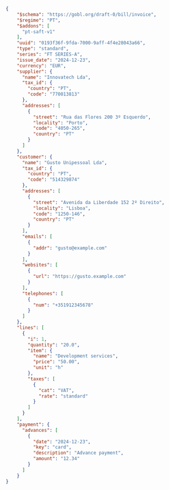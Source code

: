 ```json AT B2B Invoice
{
    "$schema": "https://gobl.org/draft-0/bill/invoice",
    "$regime": "PT",
    "$addons": [
      "pt-saft-v1"
    ],
    "uuid": "0193f36f-9fda-7000-9aff-4f4e28043a66",
    "type": "standard",
    "series": "FT SERIES-A",
    "issue_date": "2024-12-23",
    "currency": "EUR",
    "supplier": {
      "name": "Innovatech Lda",
      "tax_id": {
        "country": "PT",
        "code": "770013813"
      },
      "addresses": [
        {
          "street": "Rua das Flores 200 3º Esquerdo",
          "locality": "Porto",
          "code": "4050-265",
          "country": "PT"
        }
      ]
    },
    "customer": {
      "name": "Gusto Unipessoal Lda",
      "tax_id": {
        "country": "PT",
        "code": "514329874"
      },
      "addresses": [
        {
          "street": "Avenida da Liberdade 152 2º Direito",
          "locality": "Lisboa",
          "code": "1250-146",
          "country": "PT"
        }
      ],
      "emails": [
        {
          "addr": "gusto@example.com"
        }
      ],
      "websites": [
        {
          "url": "https://gusto.example.com"
        }
      ],
      "telephones": [
        {
          "num": "+351912345678"
        }
      ]
    },
    "lines": [
      {
        "i": 1,
        "quantity": "20.0",
        "item": {
          "name": "Development services",
          "price": "50.00",
          "unit": "h"
        },
        "taxes": [
          {
            "cat": "VAT",
            "rate": "standard"
          }
        ]
      }
    ],
    "payment": {
      "advances": [
        {
          "date": "2024-12-23",
          "key": "card",
          "description": "Advance payment",
          "amount": "12.34"
        }
      ]
    }
}
```